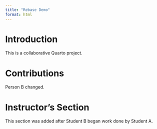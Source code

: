 ```yaml
---
title: "Rebase Demo"
format: html
---
```


# Introduction

This is a collaborative Quarto project.

# Contributions

<!-- Student sections will go here -->


Person B changed.

# Instructor's Section

This section was added after Student B began work done by Student A.

